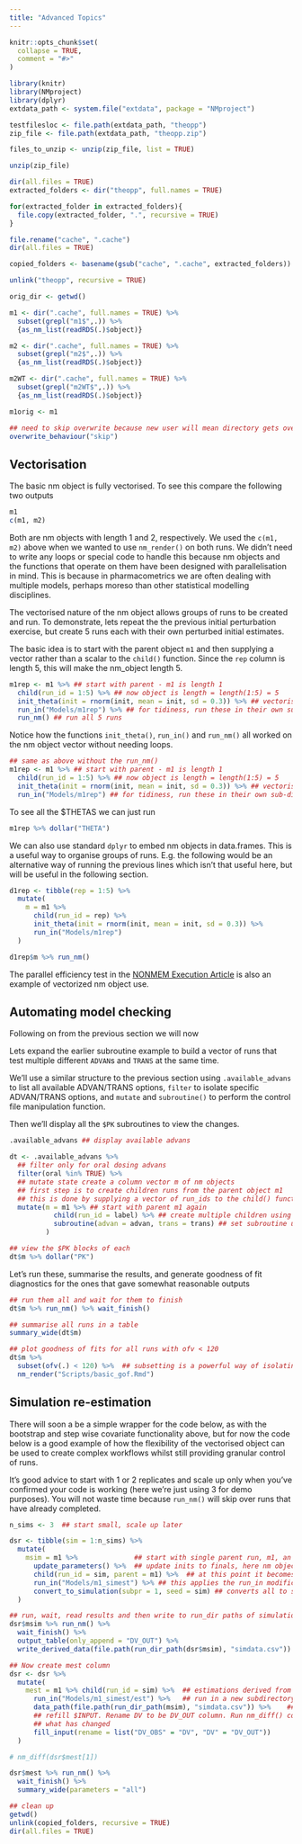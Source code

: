 ```yaml
---
title: "Advanced Topics"
---
```


```r
knitr::opts_chunk$set(
  collapse = TRUE,
  comment = "#>"
)
```

```r
library(knitr)
library(NMproject)
library(dplyr)
extdata_path <- system.file("extdata", package = "NMproject")

testfilesloc <- file.path(extdata_path, "theopp")
zip_file <- file.path(extdata_path, "theopp.zip")

files_to_unzip <- unzip(zip_file, list = TRUE)

unzip(zip_file)

dir(all.files = TRUE)
extracted_folders <- dir("theopp", full.names = TRUE)

for(extracted_folder in extracted_folders){
  file.copy(extracted_folder, ".", recursive = TRUE)
}

file.rename("cache", ".cache")
dir(all.files = TRUE)

copied_folders <- basename(gsub("cache", ".cache", extracted_folders))

unlink("theopp", recursive = TRUE)

orig_dir <- getwd()

```

```r

m1 <- dir(".cache", full.names = TRUE) %>%
  subset(grepl("m1$",.)) %>%
  {as_nm_list(readRDS(.)$object)}

m2 <- dir(".cache", full.names = TRUE) %>%
  subset(grepl("m2$",.)) %>%
  {as_nm_list(readRDS(.)$object)}

m2WT <- dir(".cache", full.names = TRUE) %>%
  subset(grepl("m2WT$",.)) %>%
  {as_nm_list(readRDS(.)$object)}

m1orig <- m1

## need to skip overwrite because new user will mean directory gets overwriten
overwrite_behaviour("skip") 

```

## Vectorisation

The basic nm object is fully vectorised.  To see this compare the following two outputs

```r

m1
c(m1, m2)

```

Both are nm objects with length 1 and 2, respectively.  We used the `c(m1, m2)` above when we wanted to use `nm_render()` on both runs.  We didn't need to write any loops or special code to handle this because nm objects and the functions that operate on them have been designed with parallelisation in mind.  This is because in pharmacometrics we are often dealing with multiple models, perhaps moreso than other statistical modelling disciplines.

The vectorised nature of the nm object allows groups of runs to be created and run. To demonstrate, lets repeat the the previous initial perturbation exercise, but create 5 runs each with their own perturbed initial estimates.

The basic idea is to start with the parent object `m1` and then supplying a vector rather than a scalar to the `child()` function.  Since the `rep` column is length 5, this will make the nm_object length 5.

```r
m1rep <- m1 %>% ## start with parent - m1 is length 1
  child(run_id = 1:5) %>% ## now object is length = length(1:5) = 5
  init_theta(init = rnorm(init, mean = init, sd = 0.3)) %>% ## vectorised operation
  run_in("Models/m1rep") %>% ## for tidiness, run these in their own sub-directory
  run_nm() ## run all 5 runs 
```

Notice how the functions `init_theta()`, `run_in()` and `run_nm()` all worked on the nm object vector without needing loops.

```r

## same as above without the run_nm()
m1rep <- m1 %>% ## start with parent - m1 is length 1
  child(run_id = 1:5) %>% ## now object is length = length(1:5) = 5
  init_theta(init = rnorm(init, mean = init, sd = 0.3)) %>% ## vectorised operation
  run_in("Models/m1rep") ## for tidiness, run these in their own sub-directory

```

To see all the $THETAS we can just run 

```r
m1rep %>% dollar("THETA")
```

We can also use standard `dplyr` to embed nm objects in data.frames.  This is a useful way to organise groups of runs. E.g. the following would be an alternative way of running the previous lines which isn't that useful here, but will be useful in the following section.

```r

d1rep <- tibble(rep = 1:5) %>%
  mutate(
    m = m1 %>%
      child(run_id = rep) %>%
      init_theta(init = rnorm(init, mean = init, sd = 0.3)) %>% 
      run_in("Models/m1rep")
  )

d1rep$m %>% run_nm()

```

The parallel efficiency test in the [NONMEM Execution Article](https://tsahota.github.io/NMproject/articles/a6_execution.html#parallel-efficiency-test) is also an example of vectorized nm object use.

## Automating model checking

Following on from the previous section we will now 

Lets expand the earlier subroutine example to build a vector of runs that test multiple different `ADVAN`s and `TRANS` at the same time.

We'll use a similar structure to the previous section using `.available_advans` to list all available ADVAN/TRANS options, `filter` to isolate specific ADVAN/TRANS options, and `mutate` and `subroutine()` to perform the control file manipulation function.

Then we'll display all the `$PK` subroutines to view the changes.


```r

.available_advans ## display available advans

dt <- .available_advans %>%
  ## filter only for oral dosing advans
  filter(oral %in% TRUE) %>%
  ## mutate state create a column vector m of nm objects
  ## first step is to create children runs from the parent object m1
  ## this is done by supplying a vector of run_ids to the child() function
  mutate(m = m1 %>% ## start with parent m1 again
           child(run_id = label) %>% ## create multiple children using label column
           subroutine(advan = advan, trans = trans) ## set subroutine using advan and trans columns
         )

## view the $PK blocks of each
dt$m %>% dollar("PK")

```

Let's run these, summarise the results, and generate goodness of fit diagnostics for the ones that gave somewhat reasonable outputs

```r

## run them all and wait for them to finish
dt$m %>% run_nm() %>% wait_finish()

## summarise all runs in a table
summary_wide(dt$m)

## plot goodness of fits for all runs with ofv < 120
dt$m %>% 
  subset(ofv(.) < 120) %>%  ## subsetting is a powerful way of isolating functions to particular model objects
  nm_render("Scripts/basic_gof.Rmd")

```

## Simulation re-estimation

There will soon a be a simple wrapper for the code below, as with the bootstrap and step wise covariate functionality above, but for now the code below is a good example of how the flexibility of the vectorised object can be used to create complex workflows whilst still providing granular control of runs.

It's good advice to start with 1 or 2 replicates and scale up only when you've confirmed your code is working (here we're just using 3 for demo purposes).  You will not waste time because `run_nm()` will skip over runs that have already completed. 

```r

n_sims <- 3  ## start small, scale up later

dsr <- tibble(sim = 1:n_sims) %>%
  mutate(
    msim = m1 %>%              ## start with single parent run, m1, an nm object of length 1
      update_parameters() %>%  ## update inits to finals, here nm object is still length 1
      child(run_id = sim, parent = m1) %>%  ## at this point it becomes length n_sims
      run_in("Models/m1_simest") %>% ## this applies the run_in modification to all n_sims runs
      convert_to_simulation(subpr = 1, seed = sim) ## converts all to simulation
  )

## run, wait, read results and then write to run_dir paths of simulations
dsr$msim %>% run_nm() %>% 
  wait_finish() %>%
  output_table(only_append = "DV_OUT") %>%
  write_derived_data(file.path(run_dir_path(dsr$msim), "simdata.csv"))

## Now create mest column
dsr <- dsr %>%
  mutate(
    mest = m1 %>% child(run_id = sim) %>%  ## estimations derived from m1
      run_in("Models/m1_simest/est") %>%   ## run in a new subdirectory
      data_path(file.path(run_dir_path(msim), "simdata.csv")) %>%    ## set new data_paths
      ## refill $INPUT. Rename DV to be DV_OUT column. Run nm_diff() command below to see
      ## what has changed
      fill_input(rename = list("DV_OBS" = "DV", "DV" = "DV_OUT"))
  )

# nm_diff(dsr$mest[1])

dsr$mest %>% run_nm() %>% 
  wait_finish() %>%
  summary_wide(parameters = "all")

```

```r
## clean up 
getwd()
unlink(copied_folders, recursive = TRUE)
dir(all.files = TRUE)
```
